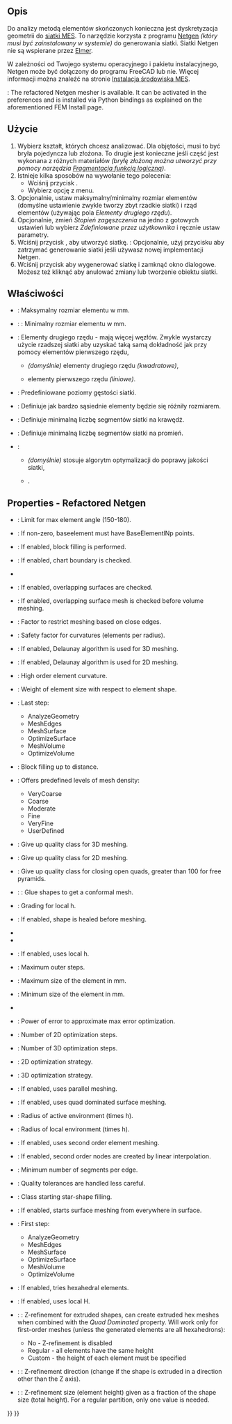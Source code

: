 <languages/>

{{Docnav
|[[FEM_ConstantVacuumPermittivity/pl|Zdefiniuj przenikalność elektryczną próżni]]
|[[FEM_MeshGmshFromShape/pl|Siatka MES z kształtu generowana przez Gmsh]]
|[[FEM_Workbench/pl|środowisko pracy MES]]
|IconL=FEM_ConstantVacuumPermittivity.svg
|IconR=FEM_MeshGmshFromShape.svg
|IconC=Workbench_FEM.svg
}}

{{GuiCommandContainer|
{{GuiCommand/pl
|Name=FEM MeshNetgenFromShape
|Name/pl=MES: Siatka MES generowana przez Netgen
|MenuLocation=Siatka → Siatka generowana przez Netgen
|Workbenches=[[FEM_Workbench/pl|MES]]
|SeeAlso=[[FEM_tutorial/pl|Poradnik MES]]
}}
{{GuiCommandFemInfo/pl
|Solvers=CalculiX, Mystran, Z88
}}
}}

<span id="Description"></span>
==Opis==

Do analizy metodą elementów skończonych konieczna jest dyskretyzacja geometrii do [[FEM_Mesh/pl|siatki MES]]. To narzędzie korzysta z programu [https://www.ngsolve.org/ Netgen] ''(który musi być zainstalowany w systemie)'' do generowania siatki. Siatki Netgen nie są wspierane przez [[FEM_SolverElmer/pl|Elmer]].

W zależności od Twojego systemu operacyjnego i pakietu instalacyjnego, Netgen może być dołączony do programu FreeCAD lub nie. Więcej informacji można znaleźć na stronie [[FEM_Install/pl#Netgen|Instalacja środowiska MES]].

{{Version|1.0}}: The refactored Netgen mesher is available. It can be activated in the preferences and is installed via Python bindings as explained on the aforementioned FEM Install page.

<span id="Usage"></span>
==Użycie==

# Wybierz kształt, których chcesz analizować. Dla objętości, musi to być bryła pojedyncza lub złożona. To drugie jest konieczne jeśli część jest wykonana z różnych materiałów ''(bryłę złożoną można utworzyć przy pomocy narzędzia [[Part_BooleanFragments/pl|Fragmentacja funkcją logiczną]])''.
# Istnieje kilka sposobów na wywołanie tego polecenia:
#* Wciśnij przycisk {{Button|[[Image:FEM_MeshNetgenFromShape.svg|16px]] [[FEM_MeshNetgenFromShape/pl|Siatka generowania przez Netgen]]}}.
#* Wybierz opcję {{MenuCommand|Siatka → [[Image:FEM_MeshGmshFromShape.svg|16px]] Siatka generowana przez Netgen}} z menu.
# Opcjonalnie, ustaw maksymalny/minimalny rozmiar elementów (domyślne ustawienie zwykle tworzy zbyt rzadkie siatki) i rząd elementów (używając pola ''Elementy drugiego rzędu'').
# Opcjonalnie, zmień ''Stopień zagęszczenia'' na jedno z gotowych ustawień lub wybierz ''Zdefiniowane przez użytkownika'' i ręcznie ustaw parametry.
# Wciśnij przycisk {{Button|Zastosuj}}, aby utworzyć siatkę. {{Version/pl|1.0}}: Opcjonalnie, użyj przycisku {{Button|Anuluj}} aby zatrzymać generowanie siatki jeśli używasz nowej implementacji Netgen.
# Wciśnij przycisk {{Button|OK}} aby wygenerować siatkę i zamknąć okno dialogowe. Możesz też kliknąć {{Button|Anuluj}} aby anulować zmiany lub tworzenie obiektu siatki.

<span id="Properties_-_Legacy_Netgen"></span>
<div class="mw-translate-fuzzy">
== Właściwości ==
</div>

* {{PropertyData|Max. Size}}: Maksymalny rozmiar elementu w mm.
* {{PropertyData|Min. Size}}: {{Version/pl|1.0}}: Minimalny rozmiar elementu w mm.
* {{PropertyData|Second order}}: Elementy drugiego rzędu - mają więcej węzłów. Zwykle wystarczy użycie rzadszej siatki aby uzyskać taką samą dokładność jak przy pomocy elementów pierwszego rzędu,
** {{true/pl}} ''(domyślnie)'' elementy drugiego rzędu ''(kwadratowe)'',
** {{false/pl}} elementy pierwszego rzędu ''(liniowe)''. 
* {{PropertyData|Fineness}}: Predefiniowane poziomy gęstości siatki.
* {{PropertyData|Growth Rate}}: Definiuje jak bardzo sąsiednie elementy będzie się różniły rozmiarem.
* {{PropertyData|Nb. Segs per Edge}}: Definiuje minimalną liczbę segmentów siatki na krawędź.
* {{PropertyData|Nb. Segs per Radius}}: Definiuje minimalną liczbę segmentów siatki na promień.
* {{PropertyData|Optimize}}:
** {{true/pl}} ''(domyślnie)'' stosuje algorytm optymalizacji do poprawy jakości siatki,
** {{false/pl}}.

== Properties - Refactored Netgen ==

* {{PropertyData|Bad Element Limit}}: Limit for max element angle (150-180).
* {{PropertyData|Base Element Np}}: If non-zero, baseelement must have BaseElementlNp points.
* {{PropertyData|Block Fill}}: If enabled, block filling is performed.
* {{PropertyData|Check Chart Boundary}}: If enabled, chart boundary is checked.
* {{PropertyData|Check Impossible}}
* {{PropertyData|Check Overlap}}: If enabled, overlapping surfaces are checked.
* {{PropertyData|Check Overlapping Boundary}}: If enabled, overlapping surface mesh is checked before volume meshing.
* {{PropertyData|Close Edge Factor}}: Factor to restrict meshing based on close edges.
* {{PropertyData|Curvature Safety}}: Safety factor for curvatures (elements per radius).
* {{PropertyData|Delaunay}}: If enabled, Delaunay algorithm is used for 3D meshing.
* {{PropertyData|Delaunay2d}}: If enabled, Delaunay algorithm is used for 2D meshing.
* {{PropertyData|Element Order}}: High order element curvature.
* {{PropertyData|Element Size Weight}}: Weight of element size with respect to element shape.
* {{PropertyData|End Step}}: Last step:
** AnalyzeGeometry
** MeshEdges
** MeshSurface
** OptimizeSurface
** MeshVolume
** OptimizeVolume
* {{PropertyData|Fill Distance}}: Block filling up to distance.
* {{PropertyData|Fineness}}: Offers predefined levels of mesh density:
** VeryCoarse
** Coarse
** Moderate
** Fine
** VeryFine
** UserDefined
* {{PropertyData|Give Up Tolerance}}: Give up quality class for 3D meshing.
* {{PropertyData|Give Up Tolerance2d}}: Give up quality class for 2D meshing.
* {{PropertyData|Give Up Tolerance Open Quads}}: Give up quality class for closing open quads, greater than 100 for free pyramids.
* {{PropertyData|Glue}}: {{Version|1.1}}: Glue shapes to get a conformal mesh.
* {{PropertyData|Growth Rate}}: Grading for local h.
* {{PropertyData|Heal Shape}}: If enabled, shape is healed before meshing.
* {{PropertyData|Invert Tets}}
* {{PropertyData|Invert Trigs}}
* {{PropertyData|Local H}}: If enabled, uses local h.
* {{PropertyData|Max Outer Steps}}: Maximum outer steps.
* {{PropertyData|Max Size}}: Maximum size of the element in mm.
* {{PropertyData|Min Size}}: Minimum size of the element in mm.
* {{PropertyData|Only3d Domain Nr}}
* {{PropertyData|Optimization Error Power}}: Power of error to approximate max error optimization.
* {{PropertyData|Optimization Steps2d}}: Number of 2D optimization steps.
* {{PropertyData|Optimization Steps3d}}: Number of 3D optimization steps.
* {{PropertyData|Optimize2d}}: 2D optimization strategy.
* {{PropertyData|Optimize3d}}: 3D optimization strategy.
* {{PropertyData|Parallel Meshing}}: If enabled, uses parallel meshing.
* {{PropertyData|Quad Dominated}}: If enabled, uses quad dominated surface meshing.
* {{PropertyData|Relinner Safety}}: Radius of active environment (times h).
* {{PropertyData|Safety}}: Radius of local environment (times h).
* {{PropertyData|Second Order}}: If enabled, uses second order element meshing.
* {{PropertyData|Second Order Linear}}: If enabled, second order nodes are created by linear interpolation.
* {{PropertyData|Segments Per Edge}}: Minimum number of segments per edge.
* {{PropertyData|Sloppy}}: Quality tolerances are handled less careful.
* {{PropertyData|Star Shape Class}}: Class starting star-shape filling.
* {{PropertyData|Start In Surface}}: If enabled, starts surface meshing from everywhere in surface.
* {{PropertyData|Start Step}}: First step:
** AnalyzeGeometry
** MeshEdges
** MeshSurface
** OptimizeSurface
** MeshVolume
** OptimizeVolume
* {{PropertyData|Try Hexes}}: If enabled, tries hexahedral elements.
* {{PropertyData|Use Local H}}: If enabled, uses local H.
* {{PropertyData|ZRefine}}: {{Version|1.1}}: Z-refinement for extruded shapes, can create extruded hex meshes when combined with the ''Quad Dominated'' property. Will work only for first-order meshes (unless the generated elements are all hexahedrons):
** No - Z-refinement is disabled
** Regular - all elements have the same height
** Custom - the height of each element must be specified
* {{PropertyData|ZRefine Direction}}: {{Version|1.1}}: Z-refinement direction (change if the shape is extruded in a direction other than the Z axis).
* {{PropertyData|ZRefine Size}}: {{Version|1.1}}: Z-refinement size (element height) given as a fraction of the shape size (total height). For a regular partition, only one value is needed.


{{Docnav
|[[FEM_ConstantVacuumPermittivity/pl|Zdefiniuj przenikalność elektryczną próżni]]
|[[FEM_MeshGmshFromShape/pl|Siatka MES z kształtu generowana przez Gmsh]]
|[[FEM_Workbench/pl|środowisko pracy MES]]
|IconL=FEM_ConstantVacuumPermittivity.svg
|IconR=FEM_MeshGmshFromShape.svg
|IconC=Workbench_FEM.svg
}}

{{FEM Tools navi{{#translation:}}}}
{{Userdocnavi{{#translation:}}}}